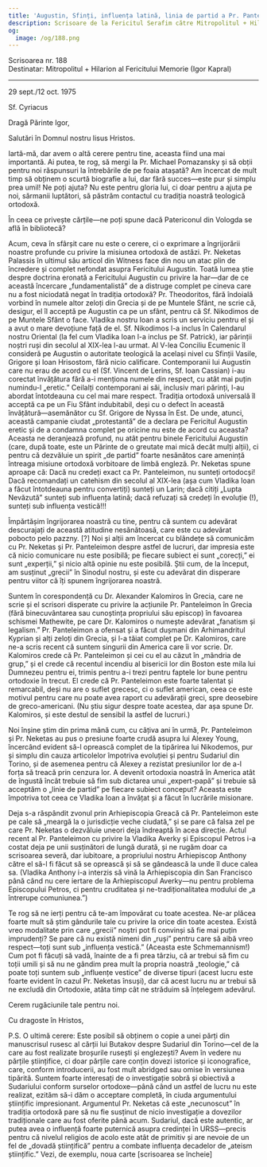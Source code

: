 ```yaml
---
title: 'Augustin, Sfinți, influența latină, linia de partid a Pr. Panteleimon'
description: Scrisoare de la Fericitul Serafim către Mitropolitul + Hilarion al Fericitului Memorie (Igor Kapral).
og:
  image: /og/188.png
---
```


<div style={{textAlign:'right', fontFamily:'monospace'}}>Scrisoarea nr. 188</div>
<div style={{textAlign:'left', fontFamily:'monospace'}}>Destinatar: Mitropolitul + Hilarion al Fericitului Memorie (Igor Kapral)</div>

---

29 sept./12 oct. 1975

Sf. Cyriacus

Dragă Părinte Igor,

Salutări în Domnul nostru Iisus Hristos.

Iartă-mă, dar avem o altă cerere pentru tine, aceasta fiind una mai importantă. Ai putea, te rog, să mergi la Pr. Michael Pomazansky și să obții pentru noi răspunsuri la întrebările de pe foaia atașată? Am încercat de mult timp să obținem o scurtă biografie a lui, dar fără succes—este pur și simplu prea umil! Ne poți ajuta? Nu este pentru gloria lui, ci doar pentru a ajuta pe noi, sărmanii luptători, să păstrăm contactul cu tradiția noastră teologică ortodoxă.

În ceea ce privește cărțile—ne poți spune dacă Patericonul din Vologda se află în bibliotecă?

Acum, ceva în sfârșit care nu este o cerere, ci o exprimare a îngrijorării noastre profunde cu privire la misiunea ortodoxă de astăzi. Pr. Neketas Palassis în ultimul său articol din Witness face din nou un atac plin de încredere și complet nefondat asupra Fericitului Augustin. Toată lumea știe despre doctrina eronată a Fericitului Augustin cu privire la har—dar de ce această încercare „fundamentalistă” de a distruge complet pe cineva care nu a fost niciodată negat în tradiția ortodoxă? Pr. Theodoritos, fără îndoială vorbind în numele altor zeloți din Grecia și de pe Muntele Sfânt, ne scrie că, desigur, el îl acceptă pe Augustin ca pe un sfânt, pentru că Sf. Nikodimos de pe Muntele Sfânt o face. Vladika nostru Ioan a scris un serviciu pentru el și a avut o mare devoțiune față de el. Sf. Nikodimos l-a inclus în Calendarul nostru Oriental (la fel cum Vladika Ioan l-a inclus pe Sf. Patrick), iar părinții noștri ruși din secolul al XIX-lea l-au urmat. Al V-lea Conciliu Ecumenic îl consideră pe Augustin o autoritate teologică la același nivel cu Sfinții Vasile, Grigore și Ioan Hrisostom, fără nicio calificare. Contemporanii lui Augustin care nu erau de acord cu el (Sf. Vincent de Lerins, Sf. Ioan Cassian) i-au corectat învățătura fără a-i menționa numele din respect, cu atât mai puțin numindu-l „eretic.” Ceilalți contemporani ai săi, inclusiv mari părinți, l-au abordat întotdeauna cu cel mai mare respect. Tradiția ortodoxă universală îl acceptă ca pe un Fiu Sfânt indubitabil, deși cu o defect în această învățătură—asemănător cu Sf. Grigore de Nyssa în Est. De unde, atunci, această campanie ciudat „protestantă” de a declara pe Fericitul Augustin eretic și de a condamna complet pe oricine nu este de acord cu aceasta? Aceasta ne deranjează profund, nu atât pentru binele Fericitului Augustin (care, după toate, este un Părinte de o greutate mai mică decât mulți alții), ci pentru că dezvăluie un spirit „de partid” foarte nesănătos care amenință întreaga misiune ortodoxă vorbitoare de limbă engleză. Pr. Neketas spune aproape că: Dacă nu credeți exact ca Pr. Panteleimon, nu sunteți ortodocși! Dacă recomandați un catehism din secolul al XIX-lea (așa cum Vladika Ioan a făcut întotdeauna pentru convertiți) sunteți un Larin; dacă citiți „Lupta Nevăzută” sunteți sub influența latină; dacă refuzați să credeți în evoluție (!), sunteți sub influența vestică!!!

Împărtășim îngrijorarea noastră cu tine, pentru că suntem cu adevărat descurajați de această atitudine nesănătoasă, care este cu adevărat pobocto pelo pazzny. [?] Noi și alții am încercat cu blândețe să comunicăm cu Pr. Neketas și Pr. Panteleimon despre astfel de lucruri, dar impresia este că nicio comunicare nu este posibilă; pe fiecare subiect ei sunt „corecți,” ei sunt „experții,” și nicio altă opinie nu este posibilă. Știi cum, de la început, am susținut „grecii” în Sinodul nostru, și este cu adevărat din disperare pentru viitor că îți spunem îngrijorarea noastră.

Suntem în corespondență cu Dr. Alexander Kalomiros în Grecia, care ne scrie și el scrisori disperate cu privire la acțiunile Pr. Panteleimon în Grecia (fără binecuvântarea sau cunoștința propriului său episcop) în favoarea schismei Mathewite, pe care Dr. Kalomiros o numește adevărat „fanatism și legalism.” Pr. Panteleimon a ofensat și a făcut dușmani din Arhimandritul Kyprian și alți zeloți din Grecia, și l-a tăiat complet pe Dr. Kalomiros, care ne-a scris recent că suntem singurii din America care îi vor scrie. Dr. Kalomiros crede că Pr. Panteleimon și cei cu el au căzut în „mândria de grup,” și el crede că recentul incendiu al bisericii lor din Boston este mila lui Dumnezeu pentru ei, trimis pentru a-i trezi pentru faptele lor bune pentru ortodoxie în trecut. El crede că Pr. Panteleimon este foarte talentat și remarcabil, deși nu are o suflet grecesc, ci o suflet american, ceea ce este motivul pentru care nu poate avea raport cu adevărații greci, spre deosebire de greco-americani. (Nu știu sigur despre toate acestea, dar așa spune Dr. Kalomiros, și este destul de sensibil la astfel de lucruri.)

Noi înșine știm din prima mână cum, cu câțiva ani în urmă, Pr. Panteleimon și Pr. Neketas au pus o presiune foarte crudă asupra lui Alexey Young, încercând evident să-l oprească complet de la tipărirea lui Nikodemos, pur și simplu din cauza articolelor împotriva evoluției și pentru Sudariul din Torino, și de asemenea pentru că Alexey a rezistat presiunilor lor de a-l forța să treacă prin cenzura lor. A devenit ortodoxia noastră în America atât de îngustă încât trebuie să fim sub dictarea unui „expert-papă” și trebuie să acceptăm o „linie de partid” pe fiecare subiect conceput? Aceasta este împotriva tot ceea ce Vladika Ioan a învățat și a făcut în lucrările misionare.

Deja s-a răspândit zvonul prin Arhiepiscopia Greacă că Pr. Panteleimon este pe cale să „meargă la o jurisdicție veche ciudată,” și se pare că falsa zel pe care Pr. Neketas o dezvăluie uneori deja îndreaptă în acea direcție. Actul recent al Pr. Panteleimon cu privire la Vladika Averky și Episcopul Petros i-a costat deja pe unii susținători de lungă durată, și ne rugăm doar ca scrisoarea severă, dar iubitoare, a propriului nostru Arhiepiscop Anthony către el să-l fi făcut să se oprească și să se gândească la unde îl duce calea sa. (Vladika Anthony i-a interzis să vină la Arhiepiscopia din San Francisco până când nu cere iertare de la Arhiepiscopul Averky—nu pentru problema Episcopului Petros, ci pentru cruditatea și ne-tradiționalitatea modului de „a întrerupe comuniunea.”)

Te rog să ne ierți pentru că te-am împovărat cu toate acestea. Ne-ar plăcea foarte mult să știm gândurile tale cu privire la orice din toate acestea. Există vreo modalitate prin care „grecii” noștri pot fi convinși să fie mai puțin imprudenți? Se pare că nu există nimeni din „ruși” pentru care să aibă vreo respect—toți sunt sub „influența vestică.” (Aceasta este Schmemannism!) Cum pot fi făcuți să vadă, înainte de a fi prea târziu, că ar trebui să fim cu toții umili și să nu ne gândim prea mult la propria noastră „teologie,” că poate toți suntem sub „influențe vestice” de diverse tipuri (acest lucru este foarte evident în cazul Pr. Neketas însuși), dar că acest lucru nu ar trebui să ne excludă din Ortodoxie, atâta timp cât ne străduim să înțelegem adevărul.

Cerem rugăciunile tale pentru noi.

Cu dragoste în Hristos,

P.S. O ultimă cerere: Este posibil să obținem o copie a unei părți din manuscrisul rusesc al cărții lui Butakov despre Sudariul din Torino—cel de la care au fost realizate broșurile rusești și englezești? Avem în vedere nu părțile științifice, ci doar părțile care conțin dovezi istorice și iconografice, care, conform introducerii, au fost mult abridged sau omise în versiunea tipărită. Suntem foarte interesați de o investigație sobră și obiectivă a Sudariului conform surselor ortodoxe—până când un astfel de lucru nu este realizat, ezităm să-i dăm o acceptare completă, în ciuda argumentului științific impresionant. Argumentul Pr. Neketas că este „necunoscut” în tradiția ortodoxă pare să nu fie susținut de nicio investigație a dovezilor tradiționale care au fost oferite până acum. Sudariul, dacă este autentic, ar putea avea o influență foarte puternică asupra credinței în URSS—precis pentru că nivelul religios de acolo este atât de primitiv și are nevoie de un fel de „dovadă științifică” pentru a combate influența decadelor de „ateism științific.” Vezi, de exemplu, noua carte [scrisoarea se încheie]
